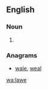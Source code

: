 ==English==

===Noun===
{{en-noun}}

# {{obsolete spelling of|[[law]]}}

===Anagrams===
* [[wale#English|wale]], [[weal#English|weal]]

[[wa:lawe]]